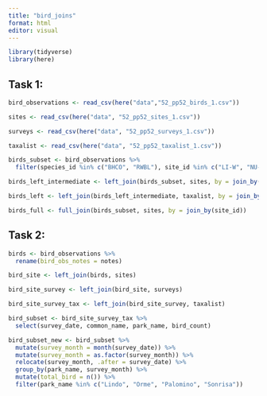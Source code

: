 ```yaml
---
title: "bird_joins"
format: html
editor: visual
---
```


```r
library(tidyverse)
library(here)
```

## Task 1:

```r
bird_observations <- read_csv(here("data","52_pp52_birds_1.csv"))

sites <- read_csv(here("data", "52_pp52_sites_1.csv"))

surveys <- read_csv(here("data", "52_pp52_surveys_1.csv"))

taxalist <- read_csv(here("data", "52_pp52_taxalist_1.csv"))
```

```r
birds_subset <- bird_observations %>% 
  filter(species_id %in% c("BHCO", "RWBL"), site_id %in% c("LI-W", "NU-C"))
```

```r
birds_left_intermediate <- left_join(birds_subset, sites, by = join_by(site_id))

birds_left <- left_join(birds_left_intermediate, taxalist, by = join_by(species_id))
```

```r
birds_full <- full_join(birds_subset, sites, by = join_by(site_id))
```

## Task 2:

```r
birds <- bird_observations %>% 
  rename(bird_obs_notes = notes)
```

```r
bird_site <- left_join(birds, sites)

bird_site_survey <- left_join(bird_site, surveys)

bird_site_survey_tax <- left_join(bird_site_survey, taxalist)
```

```r
bird_subset <- bird_site_survey_tax %>% 
  select(survey_date, common_name, park_name, bird_count)
```

```r
bird_subset_new <- bird_subset %>% 
  mutate(survey_month = month(survey_date)) %>% 
  mutate(survey_month = as.factor(survey_month)) %>% 
  relocate(survey_month, .after = survey_date) %>% 
  group_by(park_name, survey_month) %>% 
  mutate(total_bird = n()) %>% 
  filter(park_name %in% c("Lindo", "Orme", "Palomino", "Sonrisa"))

```

## 
